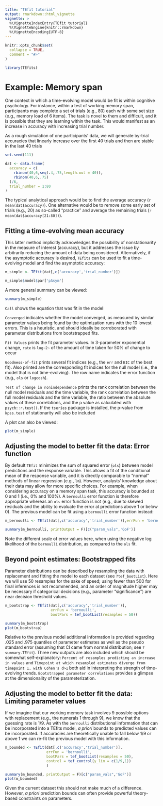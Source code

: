 ```yaml
---
title: "TEfit tutorial"
output: rmarkdown::html_vignette
vignette: >
  %\VignetteIndexEntry{TEfit tutorial}
  %\VignetteEngine{knitr::rmarkdown}
  %\VignetteEncoding{UTF-8}
---
```


```r
knitr::opts_chunk$set(
  collapse = TRUE,
  comment = "#>"
)
```

```r
library(TEfits)
```

# Example: Memory span

One context in which a time-evolving model would be fit is within cognitive psychology. For instance, within a test of working memory span, participants may complete a set of trials (e.g., 80) each with some set size (e.g., memory load of 6 items). The task is novel to them and difficult, and it is possible that they are learning within the task. This would manifest as an increase in accuracy with increasing trial number.

As a rough simulation of one participants' data, we will generate by-trial accuracies that linearly increase over the first 40 trials and then are stable in the last 40 trials

```r
set.seed(111)

dat <- data.frame(
  accuracy = c(
    rbinom(40,6,seq(.4,.75,length.out = 40)),
    rbinom(40,6,.75)
  )/6,
  trial_number = 1:80
)
```

The typical analytical approach would be to find the average accuracy (`r mean(dat$accuracy)`). One alternative would be to remove some early set of trials (e.g., 20) as so-called "practice" and average the remaining trials (`r mean(dat$accuracy[21:80])`).

## Fitting a time-evolving mean accuracy

This latter method implicitly acknowledges the possibility of nonstationarity in the measure of interest (accuracy), but it addresses the issue by arbitrarily reducing the amount of data being considered. Alternatively, if the asymptotic accuracy is desired, `TEfits` can be used to fit a time-evolving model and find the asymptotic accuracy:

```r
m_simple <- TEfit(dat[,c('accuracy','trial_number')])

m_simple$model$par['pAsym']
```

A more general summary can be viewed:

```r
summary(m_simple)
```

`Call` shows the equation that was fit in the model

`Converged` indicates whether the model converged, as measured by similar parameter values being found by the optimization runs with the 10 lowest errors. This is a heuristic, and should ideally be corroborated with parameter distributions from bootstrapped fits.

`Fit Values` prints the fit parameter values. In 3-parameter exponential change, `rate` is `log~2~` of the amount of time taken for 50% of change to occur

`Goodness-of-fit` prints several fit indices (e.g., the `err` and `BIC` of the best fit). Also printed are the corresponding fit indices for the null model (i.e., the model that is not time-evolving). The row name indicates the error function (e.g., `ols` or `logcosh`).

`Test of change in nonindependence` prints the rank correlation between the null model residuals and the time variable, the rank correlation between the full model residuals and the time variable, the ratio between the absolute values of these correlations, and the p value as calculated with `psych::r.test()`. If the `tseries` package is installed, the p-value from `kpss.test` of stationarity will also be included

A plot can also be viewed:

```r
plot(m_simple)
```

## Adjusting the model to better fit the data: Error function

By default `TEfit` minimizes the sum of squared error (`ols`) between model predictions and the response variable. This allows a fit of the conditional mean of the response variable, and it is directly comparable to "normal" methods of linear regression (e.g., `lm`). However, analysts' knowledge about their data may allow for more specific choices. For example, when considering accuracy on a memory span task, this accuracy is bounded at 0 and 1 (i.e., 0% and 100%). A `bernoulli` error function is therefore appropriate whereas an `ols` error function is not (e.g., due to skewed residuals and the ability to evaluate the error at predictions above 1 or below 0). The previous model can be fit using a `bernoulli` error function instead:

```r
m_bernoulli <- TEfit(dat[,c('accuracy','trial_number')],errFun = 'bernoulli')

```
```r
summary(m_bernoulli, printOutput = F)[c("param_vals",'GoF')]
```

Note the different scale of error values here, when using the negative log likelihood of the `bernoulli` distribution, as compared to the `ols` fit.

## Beyond point estimates: Bootstrapped fits

Parameter distributions can be described by resampling the data with replacement and fitting the model to each dataset (see `?tef_bootList`). Here we will use 50 resamples for the sake of speed; using fewer than 500 for final inferences is not recommended, and an order of magnitude higher may be necessary if categorical decisions (e.g., parameter "significance") are near decision threshold values.

```r
m_bootstrap <- TEfit(dat[,c('accuracy','trial_number')],
                     errFun = 'bernoulli',
                     bootPars = tef_bootList(resamples = 50))

```
```r
summary(m_bootstrap)
plot(m_bootstrap)
```

Relative to the previous model additional information is provided regarding .025 and .975 quantiles of parameter estimates as well as the pseudo standard error (assuming that CI came from normal distribution; see `?summary.TEfit`). Three new outputs are also included which should be somewhat self-explanatory: `Percent of resamples predicting an increase in values` and `Timepoint at which resampled estimates diverge from timepoint 1, with Cohen's d>1` both aid in interpreting the strength of time-evolving trends. `Bootstrapped parameter correlations` provides a glimpse at the dimensionality of the parameterization.

## Adjusting the model to better fit the data: Limiting parameter values

If we imagine that our working memory task involves 9 possible options with replacement (e.g., the numerals 1 through 9), we know that the guessing rate is 1/9. As with the `bernoulli` distributional information that can be incorporated into a TEfits model, *a priori* bounds to predicted values can be incorporated. If accuracies are theoretically unable to fall below 1/9 or above 1 we can re-fit the previous model with this information.

```r
m_bounded <- TEfit(dat[,c('accuracy','trial_number')],
                   errFun = 'bernoulli',
                   bootPars = tef_bootList(resamples = 50),
                   control = tef_control(y_lim = c(1/9,1))
                   )

```
```r
summary(m_bounded, printOutput = F)[c("param_vals",'GoF')]
plot(m_bounded)
```

Given the current dataset this should not make much of a difference. However, *a priori* prediction bounds can often provide powerful theory-based constraints on parameters.

